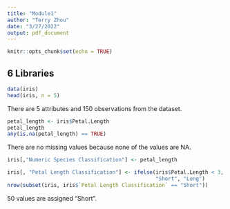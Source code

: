 ```yaml
---
title: "Module1"
author: "Terry Zhou"
date: "3/27/2022"
output: pdf_document
---
```


```r
knitr::opts_chunk$set(echo = TRUE)
```

## 6 Libraries

```r
data(iris)
head(iris, n = 5)
```

There are 5 attributes and 150 observations from the dataset.

```r
petal_length <- iris$Petal.Length
petal_length
any(is.na(petal_length) == TRUE) 
```

There are no missing values because none of the values are NA. 

```r
iris[,"Numeric Species Classification"] <- petal_length

iris[, "Petal Length Classification"] <- ifelse(iris$Petal.Length < 3,
                                                "Short", "Long")
nrow(subset(iris, iris$`Petal Length Classification` == "Short"))
```

50 values are assigned "Short".